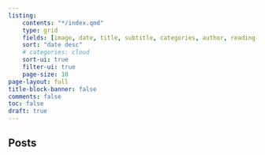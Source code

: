 ```yaml
---
listing:
    contents: "*/index.qmd"
    type: grid
    fields: [image, date, title, subtitle, categories, author, reading-time]  
    sort: "date desc"
    # categories: cloud
    sort-ui: true
    filter-ui: true
    page-size: 10
page-layout: full
title-block-banner: false
comments: false
toc: false
draft: true
---
```


## Posts

::: {#my-posts}
:::
